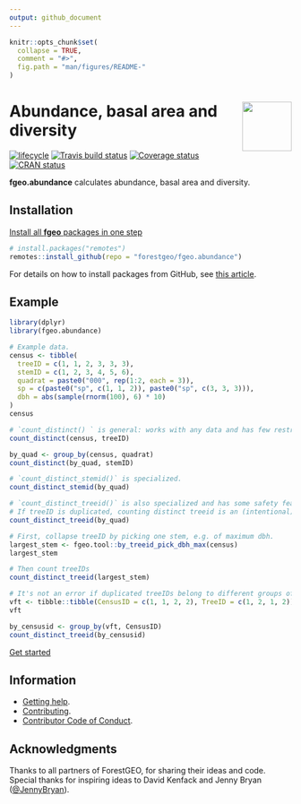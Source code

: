 ```yaml
---
output: github_document
---
```


<!-- README.md is generated from README.Rmd. Please edit that file -->

```r
knitr::opts_chunk$set(
  collapse = TRUE,
  comment = "#>",
  fig.path = "man/figures/README-"
)
```

# <img src="https://i.imgur.com/vTLlhbp.png" align="right" height=88 /> Abundance, basal area and diversity

[![lifecycle](https://img.shields.io/badge/lifecycle-experimental-orange.svg)](https://www.tidyverse.org/lifecycle/#experimental)
[![Travis build status](https://travis-ci.org/forestgeo/fgeo.abundance.svg?branch=master)](https://travis-ci.org/forestgeo/fgeo.abundance)
[![Coverage status](https://codecov.io/gh/forestgeo/fgeo.abundance/branch/master/graph/badge.svg)](https://codecov.io/github/forestgeo/fgeo.abundance?branch=master)
[![CRAN status](http://www.r-pkg.org/badges/version/fgeo.abundance)](https://cran.r-project.org/package=fgeo.abundance)

__fgeo.abundance__ calculates abundance, basal area and diversity.

## Installation

[Install all __fgeo__ packages in one step](https://forestgeo.github.io/fgeo/index.html#installation)

```R
# install.packages("remotes")
remotes::install_github(repo = "forestgeo/fgeo.abundance")
```

For details on how to install packages from GitHub, see [this article](https://goo.gl/dQKEeg).

## Example

```r
library(dplyr)
library(fgeo.abundance)

# Example data.
census <- tibble(
  treeID = c(1, 1, 2, 3, 3, 3),
  stemID = c(1, 2, 3, 4, 5, 6),
  quadrat = paste0("000", rep(1:2, each = 3)),
  sp = c(paste0("sp", c(1, 1, 2)), paste0("sp", c(3, 3, 3))),
  dbh = abs(sample(rnorm(100), 6) * 10)
)
census

# `count_distinct() ` is general: works with any data and has few restrictions.
count_distinct(census, treeID)

by_quad <- group_by(census, quadrat)
count_distinct(by_quad, stemID)

# `count_distinct_stemid()` is specialized.
count_distinct_stemid(by_quad)

# `count_distinct_treeid()` is also specialized and has some safety features.
# If treeID is duplicated, counting distinct treeid is an (intentional) error.
count_distinct_treeid(by_quad)

# First, collapse treeID by picking one stem, e.g. of maximum dbh.
largest_stem <- fgeo.tool::by_treeid_pick_dbh_max(census)
largest_stem

# Then count treeIDs
count_distinct_treeid(largest_stem)

# It's not an error if duplicated treeIDs belong to different groups of data.
vft <- tibble::tibble(CensusID = c(1, 1, 2, 2), TreeID = c(1, 2, 1, 2))
vft

by_censusid <- group_by(vft, CensusID)
count_distinct_treeid(by_censusid)
```

[Get started](https://forestgeo.github.io/fgeo/articles/fgeo.html)

## Information

* [Getting help](SUPPORT.md).
* [Contributing](CONTRIBUTING.md).
* [Contributor Code of Conduct](CODE_OF_CONDUCT.md).

## Acknowledgments

Thanks to all partners of ForestGEO, for sharing their ideas and code. Special 
thanks for inspiring ideas to David Kenfack and Jenny Bryan ([\@JennyBryan](https://twitter.com/JennyBryan)).
